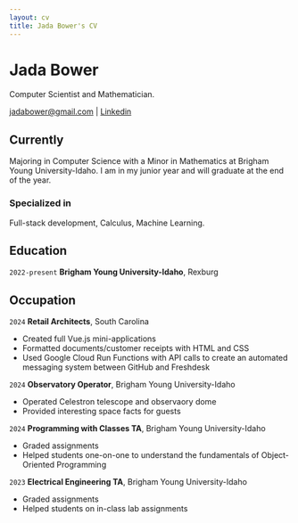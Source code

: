 ```yaml
---
layout: cv
title: Jada Bower's CV
---
```

# Jada Bower
Computer Scientist and Mathematician.

<div id="webaddress">
<a href="mailto:jadabower@gmail.com">jadabower@gmail.com</a>
| <a href="https://www.linkedin.com/in/jada-bower/">Linkedin</a>
</div>


## Currently

Majoring in Computer Science with a Minor in Mathematics at Brigham Young University-Idaho. I am in my junior year and will graduate at the end of the year. 


### Specialized in

Full-stack development, Calculus, Machine Learning.


## Education

`2022-present`
__Brigham Young University-Idaho__, Rexburg


## Occupation

`2024`
__Retail Architects__, South Carolina

- Created full Vue.js mini-applications
- Formatted documents/customer receipts with HTML and CSS
- Used Google Cloud Run Functions with API calls to create an automated messaging system between GitHub and Freshdesk

`2024`
__Observatory Operator__, Brigham Young University-Idaho

- Operated Celestron telescope and observaory dome
- Provided interesting space facts for guests

`2024`
__Programming with Classes TA__, Brigham Young University-Idaho

- Graded assignments
- Helped students one-on-one to understand the fundamentals of Object-Oriented Programming

`2023`
__Electrical Engineering TA__, Brigham Young University-Idaho

- Graded assignments
- Helped students on in-class lab assignments


<!-- ### Footer

Last updated: May 2013 -->